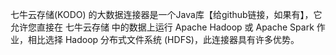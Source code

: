 七牛云存储(KODO) 的大数据连接器是一个Java库【给github链接，如果有】，它允许您直接在 七牛云存储 中的数据上运行 Apache Hadoop 或 Apache Spark 作业，相比选择 Hadoop 分布式文件系统 (HDFS)，此连接器具有许多优势。

